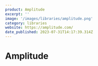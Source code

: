 ```yaml
---
product: Amplitude
excerpt: ''
image: '/images/libraries/amplitude.png'
category: libraries
website: https://amplitude.com/
date_published: 2023-07-31T14:17:39.314Z
---
```



# Amplitude

<ContentCard
	alt='Amplitude Integrations'
	aspectRatio='16:9'
	src={frontmatter.image}
	width={1280}
/>
